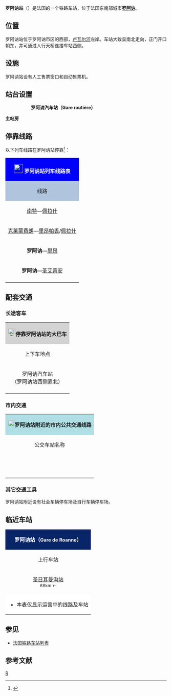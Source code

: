 {{Infobox station
|symbol_right=[[File:_Sncf-logo.svg|32x32px]]
|name=罗阿讷站
|native_name=Gare de Roanne
|native_name_lang=fr
|image=Gare de Roanne-2015.jpg
|caption=罗阿讷站的主站房
|borough={{FRA}}[[卢瓦尔省|卢瓦尔省]][[罗阿讷|罗阿讷]]
|address=Place Jean Troisgros,<br>42300 ROANNE
|coordinates={{coord|46|02|22|N|4|03|46|E|display=inline,title|scale:10000}}
|code=726802
|elevation=283
|architect=
|owned= [[File:_Sncf-logo.svg|32x32px]]
|structure=地面单侧式车站
|opened=1858年6月7日
|closed=
|status=使用中
|operator= [[File:_Sncf-logo.svg|32x32px]]
|lines=[[莫雷－里昂铁路|莫雷－里昂铁路]]
|platforms=2
|tracks=3
|type=客运车站
|services=[[法国城际列车|Intercités]]<br>[[法国大区列车|TER]]
|passengers=932,814人次
|pass_year=2016年<ref>{{Cite web|url=https://ressources.data.sncf.com/explore/dataset/frequentation-gares/table/?sort=voyageurs_2014&q=roanne|title=Fréquentation en gares|accessdate=2018-11-26|author=SNCF|date=|language=fr|publisher=SNCF Open Data|archive-date=2020-11-05|archive-url=https://web.archive.org/web/20201105062739/https://ressources.data.sncf.com/explore/dataset/frequentation-gares/table/?sort=voyageurs_2014&q=roanne|dead-url=no}}</ref>
|pass_rank=b级
|other_services_collapsible=yes
|other_services={{Infobox|child=yes
|label1='''{{link-fr|罗阿讷城市公共交通|Service des transports de l'agglomération roannaise|STAR}}'''
|data1=<span style="background:#EE1D23"><span style="color:#EE1D23">-</span></span><span style="background:#EE1D23"><span style="color:#FFFFFF">'''1'''</span></span><span style="background:#EE1D23"><span style="color:#EE1D23">-</span></span> <span style="background:#00A85C"><span style="color:#00A85C">-</span></span><span style="background:#00A85C"><span style="color:#FFFFFF">'''2'''</span></span><span style="background:#00A85C"><span style="color:#00A85C">-</span></span> <span style="background:#009FDA"><span style="color:#009FDA">-</span></span><span style="background:#009FDA"><span style="color:#FFFFFF">'''3'''</span></span><span style="background:#009FDA"><span style="color:#009FDA">-</span></span> <span style="background:#835224"><span style="color:#835224">-</span></span><span style="background:#835224"><span style="color:#FFFFFF">'''4'''</span></span><span style="background:#835224"><span style="color:#835224">-</span></span> <span style="background:#E4036F"><span style="color:#E4036F">-</span></span><span style="background:#E4036F"><span style="color:#FFFFFF">'''12'''</span></span><span style="background:#E4036F"><span style="color:#E4036F">-</span></span> <span style="background:#E4036F"><span style="color:#E4036F">-</span></span><span style="background:#E4036F"><span style="color:#FFFFFF">'''14'''</span></span><span style="background:#E4036F"><span style="color:#E4036F">-</span></span> <span style="background:#C2D83F"><span style="color:#C2D83F">-</span></span><span style="background:#C2D83F"><span style="color:#000000">'''20'''</span></span><span style="background:#C2D83F"><span style="color:#C2D83F">-</span></span> <span style="background:#FFFFFF"><span style="color:#000000">Ligne TAD</span></span>
|label2='''{{link-fr|卢瓦尔省城际客运|Transports interurbains de la Loire|TIL}}'''
|data2=<span style="background:#D9901D"><span style="color:#D9901D">-</span></span><span style="background:#D9901D"><span style="color:#FFFFFF">'''201'''</span></span><span style="background:#D9901D"><span style="color:#D9901D">-</span></span> <span style="background:#ED1B29"><span style="color:#ED1B29">-</span></span><span style="background:#ED1B29"><span style="color:#FFFFFF">'''206'''</span></span><span style="background:#ED1B29"><span style="color:#ED1B29">-</span></span> <span style="background:#64C4F6"><span style="color:#64C4F6">-</span></span><span style="background:#64C4F6"><span style="color:#FFFFFF">'''207'''</span></span><span style="background:#64C4F6"><span style="color:#64C4F6">-</span></span> <span style="background:#FCB958"><span style="color:#FCB958">-</span></span><span style="background:#FCB958"><span style="color:#FFFFFF">'''208'''</span></span><span style="background:#FCB958"><span style="color:#FCB958">-</span></span> <span style="background:#9FACD6"><span style="color:#9FACD6">-</span></span><span style="background:#9FACD6"><span style="color:#FFFFFF">'''214'''</span></span><span style="background:#9FACD6"><span style="color:#9FACD6">-</span></span>
|label3='''{{link-fr|奥弗涅-罗讷-阿尔卑斯城际客运|Cars Auvergne-Rhône-Alpes|CAR Régional}}'''
|data3=<code>'''13'''</code>
|label4={{Flixbus logo}}
|data4=<code>'''747'''</code>
|label5=
|data5=
|label6=
|data6=
|label7=
|data7=
|label8=
|data8=
|label9=
|data9=
|label10=
|data10=
|label11=
|data11=
}}
}}
'''罗阿讷站'''（{{lang-fr|Gare de Roanne}}）是法国的一个铁路车站，位于法国东南部城市'''[[罗阿讷|罗阿讷]]'''。

==位置==

罗阿讷站位于罗阿讷市区的西部，[[卢瓦尔河|卢瓦尔河]]左岸。车站大致呈南北走向，正门开口朝东，并可通过人行天桥连接车站西侧。

==设施==

罗阿讷站设有人工售票窗口和自动售票机。

==站台设置==
:::::::::::'''罗阿讷汽车站（Gare routière）'''
{{RailStStart|西}}
{{RailStLine|C||↔}}
{{RailStPlatform|岛| |||}}
{{RailStLine|B||→||| ||}}
{{RailStLine|A||←}}
{{RailStPlatform|侧d||1T||}}
'''主站房'''
{{RailStEnd|东}}

== 停靠线路 ==

{{动态列表|最后更新时间：2016年11月13日。本章节内容仅供参考，不排除因施工或罢工而引发的临时性变更。欢迎修正和补充}}

以下列车线路在罗阿讷站停靠<ref>{{Cite web|url=http://www.ter.sncf.com/rhone-alpes/gares/87726802/Roanne/pratique|title=GARE ROANNE|accessdate=2016-11-13|author=SNCF|date=|language=法语|publisher=SNCF|archive-date=2016-06-07|archive-url=https://web.archive.org/web/20160607094258/http://www.ter.sncf.com/rhone-alpes/gares/87726802/Roanne/pratique|dead-url=no}}</ref>：

{| class="wikitable mw-collapsible" 
|colspan="5" style="background:#0000FF" align="center" |[[File:Sncf-logo.svg|28x28px]] <span style="color:#FFFFFF">'''罗阿讷站列车线路表'''</span>
|-
!style="background:#B0C4DE"| 线路
!style="background:#B0C4DE"|车种
!style="background:#B0C4DE"|上一站
!style="background:#B0C4DE"|下一站
!style="background:#B0C4DE"|大致运行频率{{noteTag|name=noteA}}
|-
|[[南特站|南特]]—[[里昂佩拉什站|佩拉什]]
| rowspan="1" align="center" |'''[[法国大区列车|INTERCITÉS]]'''
|[[圣日耳曼沟站|圣日耳曼沟]]
|[[里昂韦斯站|里昂韦斯]]
|每天2趟左右
|-
|[[克莱蒙费朗站|克莱蒙费朗]]—[[里昂帕尔迪厄站|里昂帕丢]]/[[里昂佩拉什站|佩拉什]]
| rowspan="3" align="center"|'''[[法国大区列车|TER]]'''
|[[维希站|维希]]
|[[塔拉尔站|塔拉尔]]
|每天9趟左右
|-
|'''罗阿讷'''—[[里昂佩拉什站|里昂]]
|（起点）
|[[勒科托站|勒科托]]
|每天9趟左右
|-
|'''罗阿讷'''—[[圣艾蒂安沙托克站|圣艾蒂安]]
|（起点）
|[[勒科托站|勒科托]]
|每天7趟左右
|-
|colspan="5" style="background:#FFFFFF"|{{noteFoot|1=
{{noteTag|name=noteA|1=在本栏中，往返1次为"1趟"；除特别标明外，其数据仅工作日有效，周末及节假日列车数量可能会减少或停运}}
}}
|}

==配套交通==
===长途客车===

{| class="wikitable mw-collapsible" 
|colspan="3" align="center" style="background:#D3D3D3" |[[File:BSicon_BUS.svg|24x24px]]'''停靠罗阿讷站的大巴车'''
|-
!align="center" |上下车地点
!align="center" |运营单位
!align="center" |主要目的地{{noteTag|name=noteA}}
|-
| rowspan="4" align="center" |罗阿讷汽车站<br>（罗阿讷站西侧靠北）
|align="center" |{{Flixbus logo}}
|
<code>'''747'''</code> [[马约门站|巴黎]]{{.w}}[[奥尔良门站|巴黎南]]{{.w}}[[蒙塔基|蒙塔基]]{{.w}}[[讷韦尔站|讷韦尔]]{{.w}}[[阿列河畔穆兰站|穆兰]]{{noteTag|name=noteD}}{{noteTag|name=noteE}}
|-
|align="center" |罗讷-阿尔卑斯城际客运<br>Car Rhône-Alpes
|
<code>'''13'''</code> {{link-fr|马尔希尼|Marcigny}}{{.w}}[[蒙沙南站|蒙沙南]]{{.w}}[[勒克勒佐TGV站|勒克勒佐TGV站]]{{noteTag|name=noteB}}
|-
|align="center" |{{link-fr|卢瓦尔省城际客运|Transports interurbains de la Loire}}<br>TIL
|
<span style="background:#D9901D"><span style="color:#D9901D">-</span></span><span style="background:#D9901D"><span style="color:#FFFFFF">'''201'''</span></span><span style="background:#D9901D"><span style="color:#D9901D">-</span></span> [[讷利斯|讷利斯]]{{.w}}[[旺德朗热_(卢瓦尔省)|旺德朗日]]{{.w}}[[圣马塞德费利讷|圣马塞德费利讷]]{{.w}}[[巴勒比尼站|巴勒比尼]]<br>
<span style="background:#ED1B29"><span style="color:#ED1B29">-</span></span><span style="background:#ED1B29"><span style="color:#FFFFFF">'''206'''</span></span><span style="background:#ED1B29"><span style="color:#ED1B29">-</span></span> [[维勒蒙泰|维勒蒙泰]]{{.w}}[[圣波勒格|圣波勒格]]{{.w}}[[比利_(卢瓦尔省)|比利]]{{.w}}[[圣瑞斯特昂舍瓦雷|圣瑞斯特昂舍瓦雷]]{{.w}}[[圣普里耶斯拉普吕尼|圣普里耶斯拉普吕尼]]<br>
<span style="background:#64C4F6"><span style="color:#64C4F6">-</span></span><span style="background:#64C4F6"><span style="color:#FFFFFF">'''207'''</span></span><span style="background:#64C4F6"><span style="color:#64C4F6">-</span></span> [[圣波勒格|圣波勒格]]{{.w}}[[圣日耳曼拉瓦勒|圣日耳曼拉瓦勒]]{{.w}}[[博厄恩|博厄恩]]{{noteTag|name=noteC}}<br>
<span style="background:#FCB958"><span style="color:#FCB958">-</span></span><span style="background:#FCB958"><span style="color:#FFFFFF">'''208'''</span></span><span style="background:#FCB958"><span style="color:#FCB958">-</span></span> [[沙尔留下圣尼济耶|沙尔留下圣尼济耶]]{{.w}}[[沙尔留下普伊|沙尔留下普伊]]{{.w}}[[沙尔留|沙尔留]]<br>
<span style="background:#9FACD6"><span style="color:#9FACD6">-</span></span><span style="background:#9FACD6"><span style="color:#FFFFFF">'''214'''</span></span><span style="background:#9FACD6"><span style="color:#9FACD6">-</span></span> [[沙尔利厄|沙尔利厄]]{{.w}}[[麦济伊|麦济伊]]{{.w}}[[卢瓦尔的贝勒蒙|卢瓦尔的贝勒蒙]]{{.w}}[[绍夫艾伊|绍夫艾伊]]
|-
|align="center" |[[SNCF|SNCF]]<br>Car TER
|[[蒙吕松城站|蒙吕松]]{{.w}}[[里昂帕尔迪厄站|里昂]]{{.w}}[[圣艾蒂安沙托克站|圣艾蒂安]]<br>（''当某条铁路线施工或罢工时，SNCF可能也会提供途径该线路沿途站点的大巴车''{{noteTag|name=noteB}}）
|-
|colspan="3" style="background:#FFFFFF"|{{noteFoot|1=
{{noteTag|name=noteA|1=本栏不包括可以联程中转前往的目的地}}
{{noteTag|name=noteB|1=其车票可与SNCF的同线路车票通用}}
{{noteTag|name=noteC|1=仅周一至六开行，周日及节假日停运}}
{{noteTag|name=noteD|1=仅周日开行}}
{{noteTag|name=noteE|1=车票需提前预定，需提前15分钟到场}}
}}
|}

===市内交通===

{| class="wikitable mw-collapsible" 
|colspan="3" align="center" style="background:#AFDFE4"|[[File:Bus-logo.svg|21x21px]]'''罗阿讷站附近的市内公共交通线路'''
|-
!align="center" |公交车站名称{{noteTag|name=noteA}}
!align="center" |位置
!align="center" |停靠线路{{noteTag|name=noteB}}<ref>{{Cite web|url=http://www.bus-star.com/ftp/document/Zoom%20pole%20d'%C3%A9changes.pdf|title=Zoom pole d'échanges copie2|accessdate=2016-11-13|author=STAR-BUS|date=|language=法语|publisher= }}</ref>
|-
|'''{{lang|fr|Gare SNCF}}'''
|罗阿讷站东侧（正门）
|
<span style="background:#EE1D23"><span style="color:#EE1D23">-</span></span><span style="background:#EE1D23"><span style="color:#FFFFFF">'''1'''</span></span><span style="background:#EE1D23"><span style="color:#EE1D23">-</span></span> '''[[罗阿讷|罗阿讷]]'''-公园 ↔ '''[[勒科托|勒科托]]'''-平原<br>
<span style="background:#009FDA"><span style="color:#009FDA">-</span></span><span style="background:#009FDA"><span style="color:#FFFFFF">'''3'''</span></span><span style="background:#009FDA"><span style="color:#009FDA">-</span></span> '''[[马布利|马布利]]'''-城关 ↔ '''[[罗阿讷|罗阿讷]]'''-马约雷<br>
<span style="background:#835224"><span style="color:#835224">-</span></span><span style="background:#835224"><span style="color:#FFFFFF">'''4'''</span></span><span style="background:#835224"><span style="color:#835224">-</span></span> '''[[罗阿讷|罗阿讷]]'''-勒萨克拉贝 ↔ '''[[罗阿讷|罗阿讷]]'''-半月
|-
|'''{{lang|fr|Pôle d'échanges SNCF}}'''
|罗阿讷站西侧（后门）
|
<span style="background:#00A85C"><span style="color:#00A85C">-</span></span><span style="background:#00A85C"><span style="color:#FFFFFF">'''2'''</span></span><span style="background:#00A85C"><span style="color:#00A85C">-</span></span> '''[[罗阿讷|罗阿讷]]'''-瓦厂 ↔ '''[[里奥尔日|里奥尔日]]'''-初级中学
|-
|'''{{lang|fr|Gare routière}}'''
|罗阿讷汽车站<br>（罗阿讷站西侧靠北）
|
<span style="background:#E4036F"><span style="color:#E4036F">-</span></span><span style="background:#E4036F"><span style="color:#FFFFFF">'''12'''</span></span><span style="background:#E4036F"><span style="color:#E4036F">-</span></span> '''[[罗阿讷|罗阿讷]]'''-汽车站 ↔ '''[[圣马丁代斯特雷奥|圣马丁代斯特雷奥]]'''-叛变广场{{noteTag|name=noteD}}<br>
<span style="background:#E4036F"><span style="color:#E4036F">-</span></span><span style="background:#E4036F"><span style="color:#FFFFFF">'''14'''</span></span><span style="background:#E4036F"><span style="color:#E4036F">-</span></span> '''[[罗阿讷|罗阿讷]]'''-汽车站 ↔ '''[[蒙塔尼_(卢瓦尔省)|蒙塔尼]]'''（每天3班）{{noteTag|name=noteC}}<br>
<span style="background:#C2D83F"><span style="color:#C2D83F">-</span></span><span style="background:#C2D83F"><span style="color:#000000">'''20'''</span></span><span style="background:#C2D83F"><span style="color:#C2D83F">-</span></span> '''[[罗阿讷|罗阿讷]]'''-汽车站 ↔ '''[[库图夫尔|库图夫尔]]'''-城关（每天1班）{{noteTag|name=noteC}}<br>
* 定制公交线（Ligne TAD）（<code>Zone 1</code> <code>Zone 2</code> <code>Zone 3</code>）
|-
|colspan="3" style="background:#FFFFFF"|{{noteFoot|1=
{{noteTag|name=noteA|1=同一名称可能对应多个不同的公交站台}}
{{noteTag|name=noteB|1='''粗体字'''代表该站所在的市镇；中文名称非官方正式翻译，仅供参考}}
{{noteTag|name=noteC|1=仅周一至五运行，周末及节假日停运}}
{{noteTag|name=noteD|1=仅周一至六运行，周日及节假日停运}}
}}
|}

===其它交通工具===

罗阿讷站附近设有社会车辆停车场及自行车辆停车场。

==临近车站==

{|class="wikitable mw-collapsible" style="margin: 0 auto; width:42em;"
|colspan="3"  style="background:#082567" align="center"|<span style="color:#FFFFFF">'''罗阿讷站（<span style="font-size:11pt;">Gare de Roanne</span>）'''</span>
|-
!上行车站
!线路
!下行车站
|-
|align="center" |[[圣日耳曼沟站|圣日耳曼沟站]]<br><span style="font-size:small">66km ←</span>
|align="center" |'''[[莫雷－里昂铁路|莫雷－里昂铁路]]'''
|align="center" |[[勒科托站|勒科托站]]<br><span style="font-size:small">→ 2.6km</span>
|-
|colspan="3" style="background:#FFFFFF"|
*本表仅显示运营中的线路及车站
|}

==参见==
* [[法国铁路车站列表|法国铁路车站列表]]

== 参考文献 ==
{{Reflist}}

{{法国主要火车站列表}}

[[Category:卢瓦尔省铁路车站|R]]